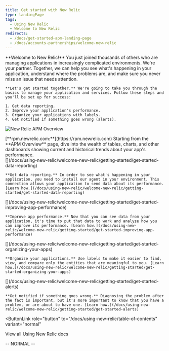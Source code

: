 ```yaml
---
title: Get started with New Relic
type: landingPage
tags:
  - Using New Relic
  - Welcome to New Relic
redirects:
  - /docs/get-started-apm-landing-page
  - /docs/accounts-partnerships/welcome-new-relic
---
```


<LandingPageHero>
  <HeroContent>
    **Welcome to New Relic!** You just joined thousands of others who are managing applications in increasingly complicated environments. We're your partner. Together, we can help you see what's happening in your application, understand where the problems are, and make sure you never miss an issue that needs attention.

    **Let's get started together.** We're going to take you through the basics to manage your application and services. Follow these steps and you'll be set up for success:

    1. Get data reporting.
    2. Improve your application's performance.
    3. Organize your applications with labels.
    4. Get notified if something goes wrong (alerts).
  </HeroContent>

  ![New Relic APM Overview](./images/apm-landing-page.png "New Relic APM Overview")

  <figcaption>
    [**rpm.newrelic.com:**](https://rpm.newrelic.com) Starting from the **APM Overview** page, dive into the wealth of tables, charts, and other dashboards showing current and historical trends about your app's performance.
  </figcaption>
</LandingPageHero>

<LandingPageTileGrid>
  <LandingPageTile>
    [<Icon name="fe-list" size="3em"/>](/docs/using-new-relic/welcome-new-relic/getting-started/get-started-data-reporting)

    **Get data reporting.** In order to see what's happening in your application, you need to install our agent in your environment. This connection allows your application to send data about its performance. [Learn how.](/docs/using-new-relic/welcome-new-relic/getting-started/get-started-data-reporting)
  </LandingPageTile>

  <LandingPageTile>
    [<Icon name="fe-bar-chart-2" size="3em"/>](/docs/using-new-relic/welcome-new-relic/getting-started/get-started-improving-app-performance)

    **Improve app performance.** Now that you can see data from your application, it's time to put that data to work and analyze how you can improve its performance. [Learn how.](/docs/using-new-relic/welcome-new-relic/getting-started/get-started-improving-app-performance)
  </LandingPageTile>

  <LandingPageTile>
    [<Icon name="fe-tag" size="3em"/>](/docs/using-new-relic/welcome-new-relic/getting-started/get-started-organizing-your-apps)

    **Organize your applications.** Use labels to make it easier to find, view, and compare only the entities that are meaningful to you. [Learn how.](/docs/using-new-relic/welcome-new-relic/getting-started/get-started-organizing-your-apps)
  </LandingPageTile>

  <LandingPageTile>
    [<Icon name="fe-alert-triangle" size="3em"/>](/docs/using-new-relic/welcome-new-relic/getting-started/get-started-alerts)

    **Get notified if something goes wrong.** Diagnosing the problem after the fact is important, but it's more important to know that you have a problem, or are about to have one. [Learn how.](/docs/using-new-relic/welcome-new-relic/getting-started/get-started-alerts)
  </LandingPageTile>
</LandingPageTileGrid>

<ButtonLink
  role="button"
  to="/docs/using-new-relic/table-of-contents"
  variant="normal"
>
  View all Using New Relic docs
</ButtonLink>

\-- NORMAL --
